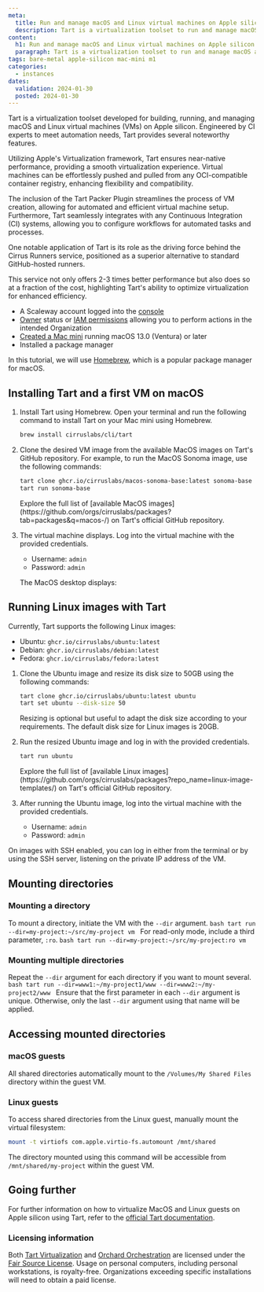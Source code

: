 ```yaml
---
meta:
  title: Run and manage macOS and Linux virtual machines on Apple silicon with Tart
  description: Tart is a virtualization toolset to run and manage macOS and Linux virtual machines on Apple silicon.
content:
  h1: Run and manage macOS and Linux virtual machines on Apple silicon with Tart
  paragraph: Tart is a virtualization toolset to run and manage macOS and Linux virtual machines on Apple silicon.
tags: bare-metal apple-silicon mac-mini m1
categories:
  - instances
dates:
  validation: 2024-01-30
  posted: 2024-01-30
---
```


Tart is a virtualization toolset developed for building, running, and managing macOS and Linux virtual machines (VMs) on Apple silicon. Engineered by CI experts to meet automation needs, Tart provides several noteworthy features.

Utilizing Apple's Virtualization framework, Tart ensures near-native performance, providing a smooth virtualization experience.
Virtual machines can be effortlessly pushed and pulled from any OCI-compatible container registry, enhancing flexibility and compatibility.

The inclusion of the Tart Packer Plugin streamlines the process of VM creation, allowing for automated and efficient virtual machine setup.
Furthermore, Tart seamlessly integrates with any Continuous Integration (CI) systems, allowing you to configure workflows for automated tasks and processes.

One notable application of Tart is its role as the driving force behind the Cirrus Runners service, positioned as a superior alternative to standard GitHub-hosted runners.

This service not only offers 2-3 times better performance but also does so at a fraction of the cost, highlighting Tart's ability to optimize virtualization for enhanced efficiency.

<Macro id="requirements" />

- A Scaleway account logged into the [console](https://console.scaleway.com/)
- [Owner](/identity-and-access-management/iam/concepts/#owner/) status or [IAM permissions](/identity-and-access-management/iam/concepts/#permission/) allowing you to perform actions in the intended Organization
- [Created a Mac mini](/bare-metal/apple-silicon/how-to/create-mac-mini/) running macOS 13.0 (Ventura) or later
- Installed a package manager

In this tutorial, we will use [Homebrew](https://brew.sh/index/), which is a popular package manager for macOS.

## Installing Tart and a first VM on macOS

1. Install Tart using Homebrew. Open your terminal and run the following command to install Tart on your Mac mini using Homebrew.
    ```sh
    brew install cirruslabs/cli/tart
    ```

2. Clone the desired VM image from the available MacOS images on Tart's GitHub repository. For example, to run the MacOS Sonoma image, use the following commands:
    ```sh
    tart clone ghcr.io/cirruslabs/macos-sonoma-base:latest sonoma-base
    tart run sonoma-base
    ```
    <Message type="tip">
        Explore the full list of [available MacOS images](https://github.com/orgs/cirruslabs/packages?tab=packages&q=macos-/) on Tart's official GitHub repository.
    </Message>

3. The virtual machine displays. Log into the virtual machine with the provided credentials.
   - Username: `admin`
   - Password: `admin`

   The MacOS desktop displays:
   <Lightbox src="tart-run-sonoma.webp" alt="Mac OS Sonoma in a virtual machine, displayed on the main desktop of a Mac mini" size="large" />

## Running Linux images with Tart

Currently, Tart supports the following Linux images:

* Ubuntu: `ghcr.io/cirruslabs/ubuntu:latest`
* Debian: `ghcr.io/cirruslabs/debian:latest`
* Fedora: `ghcr.io/cirruslabs/fedora:latest`

1. Clone the Ubuntu image and resize its disk size to 50GB using the following commands:
    ```sh
    tart clone ghcr.io/cirruslabs/ubuntu:latest ubuntu
    tart set ubuntu --disk-size 50
    ```
    <Message type="tip">
        Resizing is optional but useful to adapt the disk size according to your requirements. The default disk size for Linux images is 20GB.
    </Message>

2. Run the resized Ubuntu image and log in with the provided credentials.
    ```sh
    tart run ubuntu
    ```
    <Message type="tip">
        Explore the full list of [available Linux images](https://github.com/orgs/cirruslabs/packages?repo_name=linux-image-templates/) on Tart's official GitHub repository.
    </Message>

3. After running the Ubuntu image, log into the virtual machine with the provided credentials.
   - Username: `admin`
   - Password: `admin`

  <Lightbox src="tart-run-ubuntu.webp" alt="Ubuntu Linux in a virtual machine, displayed on the main desktop of a Mac mini" size="large" />
  <Message type="tip">
    On images with SSH enabled, you can log in either from the terminal or by using the SSH server, listening on the private IP address of the VM.
  </Message>


## Mounting directories

### Mounting a directory

  To mount a directory, initiate the VM with the `--dir` argument.
    ```bash
    tart run --dir=my-project:~/src/my-project vm
    ```
    <Message type="tip">
        For read-only mode, include a third parameter, `:ro`.
        ```bash
        tart run --dir=my-project:~/src/my-project:ro vm
        ```
    </Message>

### Mounting multiple directories

  Repeat the `--dir` argument for each directory if you want to mount several.
    ```bash
    tart run --dir=www1:~/my-project1/www --dir=www2:~/my-project2/www
    ```
    <Message type="tip">
        Ensure that the first parameter in each `--dir` argument is unique. Otherwise, only the last `--dir` argument using that name will be applied.
    </Message>

## Accessing mounted directories

### macOS guests

All shared directories automatically mount to the `/Volumes/My Shared Files` directory within the guest VM.

### Linux guests

To access shared directories from the Linux guest, manually mount the virtual filesystem:
```bash
mount -t virtiofs com.apple.virtio-fs.automount /mnt/shared
```
The directory mounted using this command will be accessible from `/mnt/shared/my-project` within the guest VM.

## Going further

For further information on how to virtualize MacOS and Linux guests on Apple silicon using Tart, refer to the [official Tart documentation](https://tart.run/).

### Licensing information

Both [Tart Virtualization](https://github.com/cirruslabs/tart/) and [Orchard Orchestration](https://github.com/cirruslabs/orchard/) are licensed under the [Fair Source License](https://fair.io/). Usage on personal computers, including personal workstations, is royalty-free. Organizations exceeding specific installations will need to obtain a paid license.